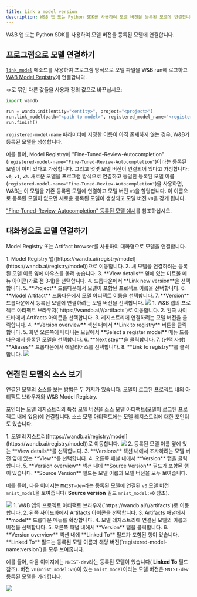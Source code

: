 ```yaml
---
title: Link a model version
description: W&B 앱 또는 Python SDK를 사용하여 모델 버전을 등록된 모델에 연결합니다.
---
```


W&B 앱 또는 Python SDK를 사용하여 모델 버전을 등록된 모델에 연결합니다.

## 프로그램으로 모델 연결하기

[`link_model`](/ko/models/ref/python/run#link_model) 메소드를 사용하여 프로그램 방식으로 모델 파일을 W&B run에 로그하고 [W&B Model Registry](/ko/./)에 연결합니다.

`<>`로 묶인 다른 값들을 사용자 정의 값으로 바꾸십시오:

```python
import wandb

run = wandb.init(entity="<entity>", project="<project>")
run.link_model(path="<path-to-model>", registered_model_name="<registered-model-name>")
run.finish()
```

`registered-model-name` 파라미터에 지정한 이름이 아직 존재하지 않는 경우, W&B가 등록된 모델을 생성합니다.

예를 들어, Model Registry에 "Fine-Tuned-Review-Autocompletion"(`registered-model-name="Fine-Tuned-Review-Autocompletion"`)이라는 등록된 모델이 이미 있다고 가정합니다. 그리고 몇몇 모델 버전이 연결되어 있다고 가정합니다: `v0`, `v1`, `v2`. 새로운 모델을 프로그램 방식으로 연결하고 동일한 등록된 모델 이름(`registered-model-name="Fine-Tuned-Review-Autocompletion"`)을 사용하면, W&B는 이 모델을 기존 등록된 모델에 연결하고 모델 버전 `v3`을 할당합니다. 이 이름으로 등록된 모델이 없으면 새로운 등록된 모델이 생성되고 모델 버전 `v0`을 갖게 됩니다.

["Fine-Tuned-Review-Autocompletion" 등록된 모델 예시](https://wandb.ai/reviewco/registry/model?selectionPath=reviewco%2Fmodel-registry%2FFinetuned-Review-Autocompletion&view=all-models)를 참조하십시오.

## 대화형으로 모델 연결하기
Model Registry 또는 Artifact browser를 사용하여 대화형으로 모델을 연결합니다.

<Tabs>
<Tab title="Model Registry">
1. Model Registry 앱([https://wandb.ai/registry/model](https://wandb.ai/registry/model))으로 이동합니다.
2. 새 모델을 연결하려는 등록된 모델 이름 옆에 마우스를 올려 놓습니다.
3. **View details** 옆에 있는 미트볼 메뉴 아이콘(가로 점 3개)을 선택합니다.
4. 드롭다운에서 **Link new version**을 선택합니다.
5. **Project** 드롭다운에서 모델이 포함된 프로젝트 이름을 선택합니다.
6. **Model Artifact** 드롭다운에서 모델 아티팩트 이름을 선택합니다.
7. **Version** 드롭다운에서 등록된 모델에 연결하려는 모델 버전을 선택합니다.

<Frame>
    <img src="/images/models/link_model_wmodel_reg.gif"  />
</Frame>
</Tab>
<Tab title="Artifact browser">
1. W&B 앱의 프로젝트 아티팩트 브라우저(`https://wandb.ai/<entity>/<project>/artifacts`)로 이동합니다.
2. 왼쪽 사이드바에서 Artifacts 아이콘을 선택합니다.
3. 레지스트리에 연결하려는 모델 버전을 클릭합니다.
4. **Version overview** 섹션 내에서 **Link to registry** 버튼을 클릭합니다.
5. 화면 오른쪽에 나타나는 모달에서 **Select a register model** 메뉴 드롭다운에서 등록된 모델을 선택합니다.
6. **Next step**을 클릭합니다.
7. (선택 사항) **Aliases** 드롭다운에서 에일리어스를 선택합니다.
8. **Link to registry**를 클릭합니다.

<Frame>
    <img src="/images/models/manual_linking.gif"  />
</Frame>
</Tab>
</Tabs>

## 연결된 모델의 소스 보기

연결된 모델의 소스를 보는 방법은 두 가지가 있습니다: 모델이 로그된 프로젝트 내의 아티팩트 브라우저와 W&B Model Registry.

포인터는 모델 레지스트리의 특정 모델 버전을 소스 모델 아티팩트(모델이 로그된 프로젝트 내에 있음)에 연결합니다. 소스 모델 아티팩트에는 모델 레지스트리에 대한 포인터도 있습니다.

<Tabs>
<Tab title="Model Registry">
1. 모델 레지스트리([https://wandb.ai/registry/model](https://wandb.ai/registry/model))로 이동합니다.
<Frame>
    <img src="/images/models/create_registered_model_1.png"  />
</Frame>
2. 등록된 모델 이름 옆에 있는 **View details**를 선택합니다.
3. **Versions** 섹션 내에서 조사하려는 모델 버전 옆에 있는 **View**를 선택합니다.
4. 오른쪽 패널 내에서 **Version** 탭을 클릭합니다.
5. **Version overview** 섹션 내에 **Source Version** 필드가 포함된 행이 있습니다. **Source Version** 필드는 모델 이름과 모델 버전을 모두 보여줍니다.

예를 들어, 다음 이미지는 `MNIST-dev`라는 등록된 모델에 연결된 `v0` 모델 버전 `mnist_model`을 보여줍니다( **Source version** 필드 `mnist_model:v0` 참조).

<Frame>
    <img src="/images/models/view_linked_model_registry.png"  />
</Frame>
</Tab>
<Tab title="Artifact browser">
1. W&B 앱의 프로젝트 아티팩트 브라우저(`https://wandb.ai/<entity>/<project>/artifacts`)로 이동합니다.
2. 왼쪽 사이드바에서 Artifacts 아이콘을 선택합니다.
3. Artifacts 패널에서 **model** 드롭다운 메뉴를 확장합니다.
4. 모델 레지스트리에 연결된 모델의 이름과 버전을 선택합니다.
5. 오른쪽 패널 내에서 **Version** 탭을 클릭합니다.
6. **Version overview** 섹션 내에 **Linked To** 필드가 포함된 행이 있습니다. **Linked To** 필드는 등록된 모델 이름과 해당 버전(`registered-model-name:version`)을 모두 보여줍니다.

예를 들어, 다음 이미지에는 `MNIST-dev`라는 등록된 모델이 있습니다( **Linked To** 필드 참조). 버전 `v0`(`mnist_model:v0`)이 있는 `mnist_model`이라는 모델 버전은 `MNIST-dev` 등록된 모델을 가리킵니다.

<Frame>
    <img src="/images/models/view_linked_model_artifacts_browser.png"  />
</Frame>
</Tab>
</Tabs>
